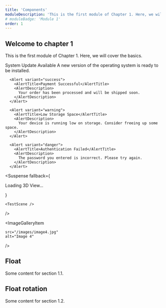 ```yaml
---
title: 'Components'
moduleDescription: 'This is the first module of Chapter 1. Here, we will cover the basics.'
# moduleBadge: 'Module 1'
order: 1
---
```


## Welcome to chapter 1

This is the first module of Chapter 1. Here, we will cover the basics.

<QuoteComponent
  quote="Many of Life's failures are people who did not realize how close they were to success when they gave up"
  author="Thomas Edison"
/>

<VoiceoverPlayer
  src="/audio/Recording.m4a"
  title="Voiceover Title"
  description="Voiceover Description"
/>

<Alert variant="info">
  <AlertTitle>System Update Available</AlertTitle>
  <AlertDescription>
    A new version of the operating system is ready to be installed.
  </AlertDescription>
</Alert>

      <Alert variant="success">
        <AlertTitle>Payment Successful</AlertTitle>
        <AlertDescription>
          Your order has been processed and will be shipped soon.
        </AlertDescription>
      </Alert>

      <Alert variant="warning">
        <AlertTitle>Low Storage Space</AlertTitle>
        <AlertDescription>
          Your device is running low on storage. Consider freeing up some space.
        </AlertDescription>
      </Alert>

      <Alert variant="danger">
        <AlertTitle>Authentication Failed</AlertTitle>
        <AlertDescription>
          The password you entered is incorrect. Please try again.
        </AlertDescription>
      </Alert>

<CanvasWrapper enableEnvironment={false} height="550px" >

  <Suspense
    fallback={
      <div className="flex h-full items-center justify-center bg-muted">
        <p>Loading 3D View...</p>
      </div>
    }
  >
    <TestScene />
  </Suspense>
</CanvasWrapper>

<VideoPlayerUI src="/video/testVideo.mp4" />

<ImageGallery>
  <ImageGalleryItem
    title="Image 1"
    description="Image 1 Description"
    badges={['Badge 1', 'Badge 2']}
    src="/images/image1.jpg"
    alt="Image 1"
  />
  <ImageGalleryItem
    title="Image 2"
    description="Image 2 Description"
    badges={['Badge 3', 'Badge 4']}
    src="/images/image2.jpg"
    alt="Image 2"
  />
  <ImageGalleryItem
    title="Image 3"
    description="Image 3 Description"
    badges={['Badge 5', 'Badge 6']}
    src="/images/image3.jpg"
    alt="Image 3"

/>

  <ImageGalleryItem
  
    src="/images/image4.jpg"
    alt="Image 4"
  />
</ImageGallery>

<EnvironmentWrapper height="550px">
  <FramerMotionTest />
</EnvironmentWrapper>

<EnvironmentWrapper height="550px">
  <P5Example />
</EnvironmentWrapper>

<EnvironmentWrapper height="550px">
  <InteractiveDemo />
</EnvironmentWrapper>

## Float

Some content for section 1.1.

## Float rotation

Some content for section 1.2.
